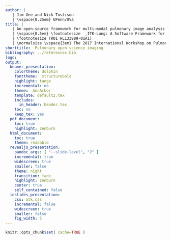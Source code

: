 ```yaml
---
author: |
   | Jim Gee and Nick Tustison
   | \vspace{0.25em} UPenn/UVa
title: |
   | An open-source framework for multi-modal pulmonary image analysis
   | \vspace{0.5em} \footnotesize  _ITK-Lung: A Software Framework for Lung Image Processing and Analysis_
   | \footnotesize (R01 HL133889-01A1)
   | \normalsize \vspace{3em} The 2017 International Workshop on Pulmonary Imaging
shorttitle:  Pulmonary open-science imaging
bibliography: ../references.bib
logo:
output:
  beamer_presentation:
    colortheme: dolphin
    fonttheme:  structurebold
    highlight: tango
    incremental: no
    theme:  AnnArbor
    template: default2.tex
    includes:
      in_header: header.tex
    toc: no
    keep_tex: yes
  pdf_document:
    toc: true
    highlight: zenburn
  html_document:
    toc: true
    theme: readable
  revealjs_presentation:
    pandoc_args: [ "--slide-level", "2" ]
    incremental: true
    widescreen: true
    smaller: false
    theme: night
    transition: fade
    highlight: zenburn
    center: true
    self_contained: false
  ioslides_presentation:
    css: atk.css
    incremental: false
    widescreen: true
    smaller: false
    fig_width: 5
---
```


```r
knitr::opts_chunk$set( cache=TRUE )
```
